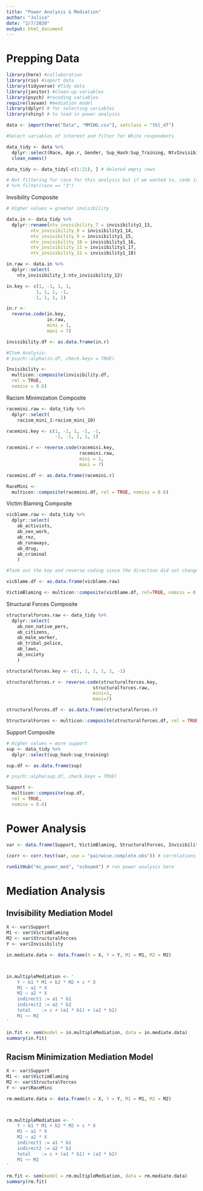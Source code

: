 ```yaml
---
title: "Power Analysis & Mediation"
author: "Julisa"
date: "2/7/2020"
output: html_document
---
```


# Prepping Data 
```r

library(here) #collaboration
library(rio) #import data
library(tidyverse) #Tidy data
library(janitor) #clean-up variables
library(psych) #recoding variables
require(lavaan) #mediation model
library(dplyr) # for selecting variables
library(shiny) # to load in power analysis

data <- import(here("Data", "MMIWG.csv"), setclass = "tbl_df")

```

```r

#Select variables of interest and filter for White respondents

data_tidy <- data %>%
  dplyr::select(Race, Age.r, Gender, Sup_Hash:Sup_Training, NtvInvisibility_1:Invisibility1_18, IN_Violence, RacismMini_1:RacismMini_10, AB_Activists:AB_Laws) %>%
  clean_names() 

data_tidy <- data_tidy[-c(1:21), ] # deleted empty rows

# Not filtering for race for this analysis but if we wanted to, code is below
# %>% filter(race == "3") 


```

Invsibility Composite
```r
# Higher values = greater invisibility

data.in <- data_tidy %>%
  dplyr::rename(ntv_invisibility_7 = invisibility1_13,
         ntv_invisibility_8 = invisibility1_14,
         ntv_invisibility_9 = invisibility1_15,
         ntv_invisibility_10 = invisibility1_16,
         ntv_invisibility_11 = invisibility1_17,
         ntv_invisibility_12 = invisibility1_18)

in.raw <- data.in %>%
  dplyr::select(
    ntv_invisibility_1:ntv_invisibility_12)

in.key <- c(1, -1, 1, 1,
           1, 1, 1, -1,
           1, 1, 1, 1)

in.r <-
  reverse.code(in.key,
               in.raw,
               mini = 1,
               maxi = 7)

invisibility.df <- as.data.frame(in.r)

#Item Analysis:
# psych::alpha(in.df, check.keys = TRUE)

Invisibility <-
  multicon::composite(invisibility.df,
  rel = TRUE,
  nomiss = 0.6)
```

Racism Minimization Composite
```r
racemini.raw <- data_tidy %>%
  dplyr::select(
    racism_mini_1:racism_mini_10)

racemini.key <- c(1, -1, 1, -1, -1,
                  -1, -1, 1, 1, 1)

racemini.r <- reverse.code(racemini.key,
                           racemini.raw,
                           mini = 1,
                           maxi = 7)

racemini.df <- as.data.frame(racemini.r)

RaceMini <-
  multicon::composite(racemini.df, rel = TRUE, nomiss = 0.6)

```

Victim Blaming Composite
```r
vicblame.raw <- data_tidy %>%
  dplyr::select(
    ab_activists,
    ab_sex_work,
    ab_rez,
    ab_runaways,
    ab_drug,
    ab_criminal
    )

#Took out the key and reverse coding since the direction did not change for any of these values. 

vicblame.df <- as.data.frame(vicblame.raw)

VictimBlaming <- multicon::composite(vicblame.df, rel=TRUE, nomiss = 0.6)
```

Structural Forces Composite
```r
structuralforces.raw <- data_tidy %>%
  dplyr::select(
    ab_non_native_pers,
    ab_citizens,
    ab_male_worker,
    ab_tribal_police,
    ab_laws,
    ab_society
    )

structuralforces.key <- c(1, 1, 1, 1, 1, -1)

structuralforces.r <- reverse.code(structuralforces.key,
                                structuralforces.raw,
                                mini=1,
                                maxi=7)

structuralforces.df <- as.data.frame(structuralforces.r)

StructuralForces <- multicon::composite(structuralforces.df, rel = TRUE, nomiss=0.6)
```

Support Composite
```r
# Higher values = more support
sup <- data_tidy %>%
  dplyr::select(sup_hash:sup_training)

sup.df <- as.data.frame(sup)

# psych::alpha(sup.df, check.keys = TRUE)

Support <-
  multicon::composite(sup.df,
  rel = TRUE,
  nomiss = 0.6)
```

# Power Analysis 
```r
var <- data.frame(Support, VictimBlaming, StructuralForces, Invisibility, RaceMini)

(corr <- corr.test(var, use = "pairwise.complete.obs")) # correlations for power analysis
```

```r
runGitHub("mc_power_med", "schoam4") # run power analysis here
```

# Mediation Analysis

## Invisibility Mediation Model 
```r

X <- var$Support
M1 <- var$VictimBlaming
M2 <- var$StructuralForces
Y <- var$Invisibility

in.mediate.data <- data.frame(X = X, Y = Y, M1 = M1, M2 = M2)



in.multipleMediation <- '
    Y ~ b1 * M1 + b2 * M2 + c * X
    M1 ~ a1 * X
    M2 ~ a2 * X
    indirect1 := a1 * b1
    indirect2 := a2 * b2
    total    := c + (a1 * b1) + (a2 * b2)
    M1 ~~ M2 
'

in.fit <- sem(model = in.multipleMediation, data = in.mediate.data)
summary(in.fit)    

```

## Racism Minimization Mediation Model
```r

X <- var$Support
M1 <- var$VictimBlaming
M2 <- var$StructuralForces
Y <- var$RaceMini

rm.mediate.data <- data.frame(X = X, Y = Y, M1 = M1, M2 = M2)



rm.multipleMediation <- '
    Y ~ b1 * M1 + b2 * M2 + c * X
    M1 ~ a1 * X
    M2 ~ a2 * X
    indirect1 := a1 * b1
    indirect2 := a2 * b2
    total    := c + (a1 * b1) + (a2 * b2)
    M1 ~~ M2 
'

rm.fit <- sem(model = rm.multipleMediation, data = rm.mediate.data)
summary(rm.fit)    

```